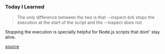 
### Today I Learned

> The only difference between the two is that --inspect-brk stops the execution at the start of the script and the --inspect does not.

Stopping the execution is specially helpful for Node.js scripts that dont' stay alive.

[source](https://medium.com/trabe/debugging-node-js-applications-part-1-f1cca5084356#:~:text=The%20only%20difference%20between%20the,the%20%2D%2Dinspect%20does%20not.)


